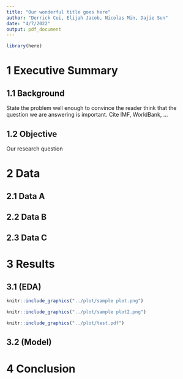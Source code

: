 ```yaml
---
title: "Our wonderful title goes here"
author: "Derrick Cui, Elijah Jacob, Nicolas Min, Dajie Sun"
date: "4/7/2022"
output: pdf_document
---
```


```r
library(here)

```

# 1 Executive Summary

## 1.1 Background 
State the problem well enough to convince the reader think that the question we are answering is important.
Cite IMF, WorldBank, ...

## 1.2 Objective
Our research question

# 2 Data

## 2.1 Data A

## 2.2 Data B

## 2.3 Data C

# 3 Results
## 3.1 (EDA)

```r
knitr::include_graphics("../plot/sample plot.png")
```

```r
knitr::include_graphics("../plot/sample plot2.png")
```

```r
knitr::include_graphics("../plot/test.pdf")
```

## 3.2 (Model)

# 4 Conclusion

